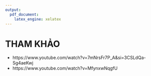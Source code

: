 ```yaml
---
output:
  pdf_document:
    latex_engine: xelatex
---
```


\newpage
# THAM KHẢO
- https://www.youtube.com/watch?v=7mNrsFr7P_A&si=3CSLdQa-Sg4aeKwj
- https://www.youtube.com/watch?v=MfynxwNqgfU